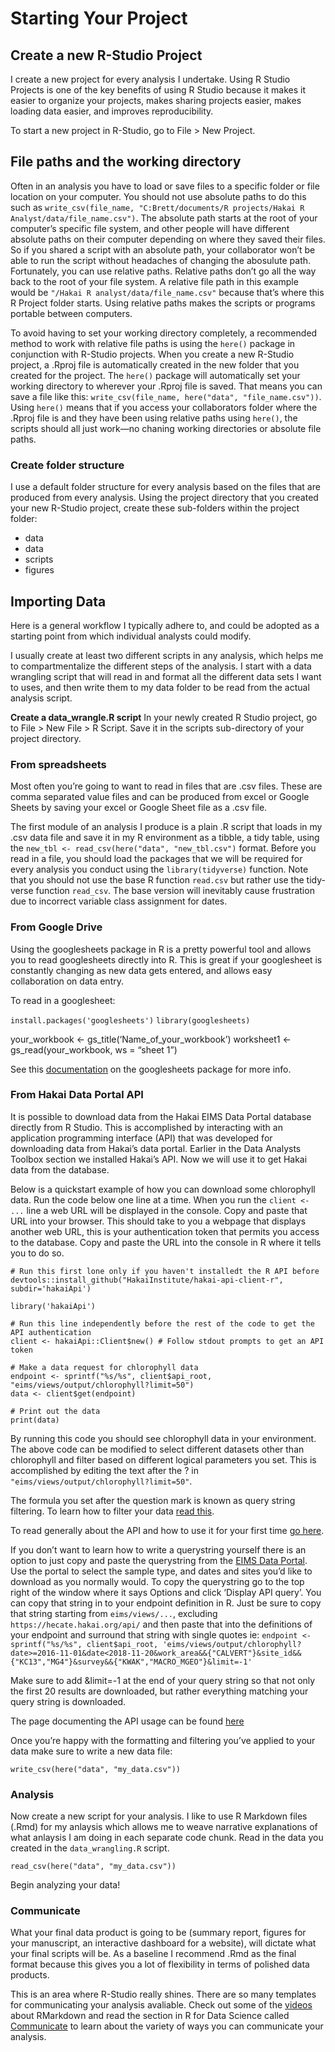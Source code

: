 # Starting Your Project

## Create a new R-Studio Project

I create a new project for every analysis I undertake. Using R Studio Projects is one of the key benefits of using R Studio because it makes it easier to organize your projects, makes sharing projects easier, makes loading data easier, and improves reproducibility.

To start a new project in R-Studio, go to File > New Project.

## File paths and the working directory

Often in an analysis you have to load or save files to a specific folder or file location on your computer. You should not use absolute paths to do this such as `write_csv(file_name, "C:Brett/documents/R projects/Hakai R Analyst/data/file_name.csv")`. The absolute path starts at the root of your computer's specific file system, and other people will have different absolute paths on their computer depending on where they saved their files. So if you shared a script with an absolute path, your collaborator won't be able to run the script without headaches of changing the abosulute path. Fortunately, you can use relative paths. Relative paths don't go all the way back to the root of your file system. A relative file path in this example would be `"/Hakai R analyst/data/file_name.csv"` because that's where this R Project folder starts. Using relative paths makes the scripts or programs portable between computers. 

To avoid having to set your working directory completely, a recommended method to work with relative file paths is using the `here()` package in conjunction with R-Studio projects. When you create a new R-Studio project, a .Rproj file is automatically created in the new folder that you created for the project. The `here()` package will automatically set your working directory to wherever your .Rproj file is saved. That means you can save a file like this: `write_csv(file_name, here("data", "file_name.csv"))`. Using `here()` means that if you access your collaborators folder where the .Rproj file is and they have been using relative paths using `here()`, the scripts should all just work—no chaning working directories or absolute file paths.

### Create folder structure

I use a default folder structure for every analysis based on the files that are produced from every analysis. Using the project directory that you created your new R-Studio project, create these sub-folders within the project folder:

* data
* data 
* scripts
* figures

## Importing Data

Here is a general workflow I typically adhere to, and could be adopted as a starting point from which individual analysts could modify.

I usually create at least two different scripts in any analysis, which helps me to compartmentalize the different steps of the analysis. I start with a data wrangling script that will read in and format all the different data sets I want to uses, and then write them to my data folder to be read from the actual analysis script.

__Create a data_wrangle.R script__ In your newly created R Studio project, go to File > New File > R Script. Save it in the scripts sub-directory of your project directory.

### From spreadsheets

Most often you're going to want to read in files that are .csv files. These are comma separated value files and can be produced from excel or Google Sheets by saving your excel or Google Sheet file as a .csv file.

The first module of an analysis I produce is a plain .R script that loads in my .csv data file and save it in my R environment as a tibble, a tidy table, using the `new_tbl <- read_csv(here("data", "new_tbl.csv")` format. Before you read in a file, you should load the packages that we will be required for every analysis you conduct using the `library(tidyverse)` function. Note that you should not use the base R function `read.csv` but rather use the tidy-verse function `read_csv`. The base version will inevitably cause frustration due to incorrect variable class assignment for dates.

### From Google Drive

Using the googlesheets package in R is a pretty powerful tool and allows you to read googlesheets directly into R. This is great if your googlesheet is constantly changing as new data gets entered, and allows easy collaboration on data entry.

To read in a googlesheet:

`install.packages('googlesheets')`
`library(googlesheets)`

your_workbook <- gs_title('Name_of_your_workbook')
worksheet1 <- gs_read(your_workbook, ws = "sheet 1")

See this [documentation](https://cran.r-project.org/web/packages/googlesheets/vignettes/basic-usage.html) on the googlesheets package for more info.

### From Hakai Data Portal API

It is possible to download data from the Hakai EIMS Data Portal database directly from R Studio. This is accomplished by interacting with an application programming interface (API) that was developed for downloading data from Hakai's data portal. Earlier in the Data Analysts Toolbox section we installed Hakai's API. Now we will use it to get Hakai data from the database.

Below is a quickstart example of how you can download some chlorophyll data. Run the code below one line at a time. When you run the `client <- ...` line a web URL will be displayed in the console. Copy and paste that URL into your browser. This should take to you a webpage that displays another web URL, this is your authentication token that permits you access to the database. Copy and paste the URL into the console in R where it tells you to do so.


```
# Run this first lone only if you haven't installedt the R API before
devtools::install_github("HakaiInstitute/hakai-api-client-r", subdir='hakaiApi')

library('hakaiApi')

# Run this line independently before the rest of the code to get the API authentication
client <- hakaiApi::Client$new() # Follow stdout prompts to get an API token

# Make a data request for chlorophyll data
endpoint <- sprintf("%s/%s", client$api_root, "eims/views/output/chlorophyll?limit=50")
data <- client$get(endpoint)

# Print out the data
print(data)
```

By running this code you should see chlorophyll data in your environment. 
The above code can be modified to select different datasets other than chlorophyll and filter based on different logical parameters you set. This is accomplished by editing the text after the ? in `"eims/views/output/chlorophyll?limit=50"`.

The formula you set after the question mark is known as query string filtering. To learn how to filter your data [read this](https://github.com/HakaiInstitute/hakai-api/blob/master/docs/querying-data.md). 

To read generally about the API and how to use it for your first time [go here](https://github.com/HakaiInstitute/hakai-api/blob/master/docs/simplified-api-documentation.md#what-is-the-hakai-api).

If you don't want to learn how to write a querystring yourself there is an option to just copy and paste the querystring from the [EIMS Data Portal](https://hecate.hakai.org/portal2/). Use the portal to select the sample type, and dates and sites you'd like to download as you normally would. To copy the querystring go to the top right of the window where it says Options and click 'Display API query'. You can copy that string in to your endpoint definition in R. Just be sure to copy that string starting from `eims/views/...`, excluding `https://hecate.hakai.org/api/` and then paste that into the definitions of your endpoint and surround that string with single quotes ie: `endpoint <- sprintf("%s/%s", client$api_root, 'eims/views/output/chlorophyll?date>=2016-11-01&date<2018-11-20&work_area&&{"CALVERT"}&site_id&&{"KC13","MG4"}&survey&&{"KWAK","MACRO_MGEO"}&limit=-1'`

Make sure to add &limit=-1 at the end of your query string so that not only the first 20 results are downloaded, but rather everything matching your query string is downloaded.

The page documenting the API usage can be found [here](https://hakaiinstitute.github.io/hakai-api/)

Once you're happy with the formatting and filtering you've applied to your data make sure to write a new data file:

`write_csv(here("data", "my_data.csv"))`

### Analysis

Now create a new script for your analysis. I like to use R Markdown files (.Rmd) for my anlaysis which allows me to weave narrative explanations of what anlaysis I am doing in each separate code chunk. Read in the data you created in the `data_wrangling.R` script. 

`read_csv(here("data", "my_data.csv"))`

Begin analyzing your data!

### Communicate

What your final data product is going to be (summary report, figures for your manuscript, an interactive dashboard for a website), will dictate what your final scripts will be. As a baseline I recommend .Rmd as the final format because this gives you a lot of flexibility in terms of polished data products.

This is an area where R-Studio really shines. There are so many templates for communicating your analysis avaliable. Check out some of the [videos](http://rmarkdown.rstudio.com/lesson-1.html) about RMarkdown and read the section in R for Data Science called [Communicate](http://r4ds.had.co.nz/communicate-intro.html) to learn about the variety of ways you can communicate your analysis.

